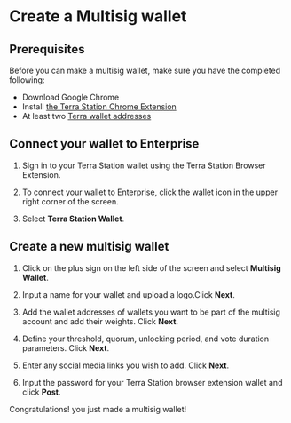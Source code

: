 # Create a Multisig wallet

## Prerequisites

Before you can make a multisig wallet, make sure you have the completed following:
- Download Google Chrome
- Install [the Terra Station Chrome Extension](https://docs.terra.money/learn/terra-station/Download/terra-station-extension)
- At least two [Terra wallet addresses](https://docs.terra.money/learn/terra-station/Download/terra-station-extension#create-a-wallet)

## Connect your wallet to Enterprise

1. Sign in to your Terra Station wallet using the Terra Station Browser Extension. 

2. To connect your wallet to Enterprise, click the wallet icon in the upper right corner of the screen. 

3. Select **Terra Station Wallet**. 

## Create a new multisig wallet

1. Click on the plus sign on the left side of the screen and select **Multisig Wallet**. 

2. Input a name for your wallet and upload a logo.Click **Next**.

3. Add the wallet addresses of wallets you want to be part of the multisig account and add their weights. Click **Next**.

4. Define your threshold, quorum, unlocking period, and vote duration parameters. Click **Next**.

5. Enter any social media links you wish to add. Click **Next**.

6. Input the password for your Terra Station browser extension wallet and click **Post**.

Congratulations! you just made a multisig wallet!

